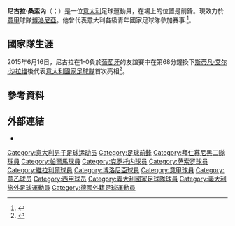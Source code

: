 {{expand|time=2015-05-18T09:58:34+00:00}}
{{noteTA
|G1=Football
|G2=uefa
|G3=意甲
|1=zh-hans:尼古拉;zh-hk:尼高拿;zh-tw:尼古拉;
|2=zh-hans:桑索内;zh-hk:辛桑尼;zh-tw:桑索內;
}}
{{Infobox football biography
| name           = 尼古拉·桑索內<br>Nicola Sansone
| image          = SM-Villareal (1) (cropped).jpg
| caption        = 
| fullname       = Nicola Domenico Sansone
| birth_date     = {{Birth date and age|1991|9|10|df=y}}
| birth_place    = {{GER}}[[慕尼黑|慕尼黑]]<ref name="Parma profile">{{cite web | url = http://fcparma.com/giocatori/nicola-sansone/?lang=en | title = Nicola Sansone | publisher = Parma F.C. | accessdate = 18 May 2013 | deadurl = yes | archiveurl = https://web.archive.org/web/20140416212324/http://fcparma.com/giocatori/nicola-sansone?lang=en | archivedate = 2014年4月16日 | df =  }}</ref>
| height         = 1.75 m<ref name="Parma profile" />
| position       = [[前鋒|前鋒]]
| currentclub    = [[博洛尼亞足球俱樂部|博洛尼亞]]
| clubnumber     = 10
| youthyears1    = {{0|0000}}–2002
| youthclubs1    = SV Neuperlach
| youthyears2    = 2002–2010
| youthclubs2    = [[拜仁慕尼黑|拜仁慕尼黑]]
| years1         = 2010–2011
| clubs1         = [[拜仁慕尼黑二隊|拜仁慕尼黑二隊]]
| caps1          = 32
| goals1         = 2
| years2         = 2011–2014
| clubs2         = [[帕爾馬足球會|帕爾馬]]
| caps2          = 43
| goals2         = 8
| years3         = 2011–2012
| clubs3         = → [[克羅托內足球會|克羅托內]] (loan)
| caps3          = 35
| goals3         = 5
| years4         = 2014–2016
| clubs4         = [[薩斯索羅足球體育會|薩斯索羅]]
| caps4          = 84
| goals4         = 17
| years5         = 2016–2019
| clubs5         = [[比利亞雷阿爾足球俱樂部|比利亞雷阿爾]]
| caps5          = 53
| goals5         = 14
| years6         = 2019
| clubs6         = → [[博洛尼亞足球俱樂部|博洛尼亞]]
| caps6          = 15
| goals6         = 2
| years7         = 2019–
| clubs7         = [[博洛尼亞足球俱樂部|博洛尼亞]]
| caps7          = 84
| goals7         = 8
| nationalyears1 = 2007
| nationalteam1  = [[意大利17歲以下國家足球隊|意大利U17]]
| nationalcaps1  = 1
| nationalgoals1 = 0 <!-- Minsk tournament was not official -->
| nationalyears2 = 2009
| nationalteam2  = [[意大利18歲以下國家足球隊|意大利U18]]
| nationalcaps2  = 1
| nationalgoals2 = 1
| nationalyears3 = 2009–2010
| nationalteam3  = [[意大利19歲以下國家足球隊|意大利U19]]
| nationalcaps3  = 6
| nationalgoals3 = 1
| nationalyears4 = 2012
| nationalteam4  = [[意大利20歲以下國家足球隊|意大利U20]]
| nationalcaps4  = 1
| nationalgoals4 = 0
| nationalyears5 = 2012–2013
| nationalteam5  = [[意大利21歲以下國家足球隊|意大利U21]]
| nationalcaps5  = 7
| nationalgoals5 = 0
| nationalyears6 = 2015–
| nationalteam6  = [[意大利國家足球隊|意大利]]
| nationalcaps6  = 3
| nationalgoals6 = 0
| medaltemplates =
| club-update    = 2022年4月27日
| nationalteam-update = 2016年11月15日
}}

'''尼古拉·桑索內'''（{{lang-it|Nicola Sansone}}；{{bd|1991年|9月10日}}）是一位[[意大利|意大利]]足球運動員，在場上的位置是前鋒。現效力於[[意甲|意甲]]球隊[[博洛尼亞足球俱樂部|博洛尼亞]]。他曾代表意大利各級青年國家足球隊參加賽事.<ref>{{cite web | url = http://www.legaserieb.it/c/document_library/get_file?uuid=74bba39b-b1a6-44f8-8f1d-e2c6164fcff4&groupId=115051 | title = Nocera, Obiettivo Raggiunto | language = it | publisher = legaserieb.it | accessdate = 27 May 2012 }}{{dead link|date=2017年12月 |bot=InternetArchiveBot |fix-attempted=yes }}</ref>。

== 國家隊生涯 ==
2015年6月16日，尼古拉在1-0負於[[葡萄牙國家足球隊|葡萄牙]]的友誼賽中在第68分鐘換下[[斯蒂凡·艾尔·沙拉维|斯蒂凡·艾尔·沙拉维]]後代表[[意大利國家足球隊|意大利國家足球隊]]首次亮相<ref>{{cite web | url = http://www.football-italia.net/67883/sansone-bitter-debut | title = Sansone: 'A bitter debut' | website = Football Italia | date = 2015-06-16 | access-date = 2022-04-28 | archive-date = 2020-06-28 | archive-url = https://web.archive.org/web/20200628083123/https://www.football-italia.net/67883/sansone-bitter-debut }}</ref>。

== 參考資料 ==
{{reflist}}

== 外部連結 ==
* {{Soccerway}}

{{博洛尼亞球員名單}}

{{DEFAULTSORT:Sansone, Nicola}}
[[Category:意大利男子足球运动员|Category:意大利男子足球运动员]]
[[Category:足球前鋒|Category:足球前鋒]]
[[Category:拜仁慕尼黑二隊球員|Category:拜仁慕尼黑二隊球員]]
[[Category:帕爾馬球員|Category:帕爾馬球員]]
[[Category:克罗托内球员|Category:克罗托内球员]]
[[Category:萨索罗球员|Category:萨索罗球员]]
[[Category:維拉利爾球員|Category:維拉利爾球員]]
[[Category:博洛尼亞球員|Category:博洛尼亞球員]]
[[Category:意甲球員|Category:意甲球員]]
[[Category:意乙球员|Category:意乙球员]]
[[Category:西甲球员|Category:西甲球员]]
[[Category:義大利國家足球隊球員|Category:義大利國家足球隊球員]]
[[Category:義大利旅外足球運動員|Category:義大利旅外足球運動員]]
[[Category:德國外籍足球運動員|Category:德國外籍足球運動員]]